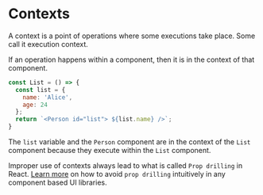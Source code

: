 # Contexts

A context is a point of operations where some executions take place. Some call it execution context.

If an operation happens within a component, then it is in the context of that component.

```js filename="list.js" {2} copy
const List = () => {
  const list = {
    name: 'Alice',
    age: 24
  };
  return `<Person id="list"> ${list.name} />`;
}
```

The `list` variable and the `Person` component are in the context of the `List` component because they execute within the `List` component.

Improper use of contexts always lead to what is called `Prop drilling` in React. [Learn more]() on how to avoid `prop drilling` intuitively in any component based UI libraries.

